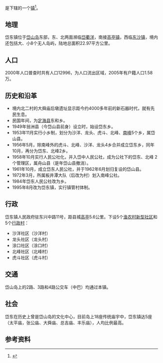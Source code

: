 {{中国乡级行政区|33/09/21/102/000}}

'''{{PAGENAMEBASE}}'''是{{PRC admin/fullname|33/09/21/102/000|3}}下辖的一个[[行政建制镇|镇]]<ref>{{PRC admin/ref sgc|{{PRC admin/parent|33/09/21/102/000}}}}</ref>。

==地理==
岱东镇位于[[岱山岛|岱山岛]]东部，东、北两面濒临[[岱衢洋|岱衢洋]]，南接[[高亭镇|高亭镇]]，西临[[东沙镇|东沙镇]]，境内还包括大、小8个无人岛屿，陆地总面积22.97平方公里。

==人口==
2000年人口普查时共有人口12996，为人口流出区域，2005年有户籍人口1.58万。

==历史和沿革==
*境内北二村的大舜庙后墩遗址显示距今约4000多年前的新石器时代，就有先民生息。
*民国年间，为[[定海县|定海县]]东和乡。
*1949年翁洲县（今岱山县前身）设立时，始设岱东乡。
*1953年11月实行小乡制，划分为沙洋、龙头、虎斗、北峰、[[南峰|南峰]]5个乡，属岱山县。
*1956年5月，除南峰外的虎斗、北峰、沙洋、龙头4乡合并成立岱东乡，同年10月，再分为岱东、北峰2乡。
*1958年10月实行人民公社化，并入岱中人民公社，成为公社下的岱东、北峰 2个管理区，属舟山县（是年岱山县撤消）。
*1961年10月，成立岱东人民公社，并于1962年6月划归复设的岱山县。
*1972年3月，所属板井潭大队（后改为村）划入南峰公社。
*1984年岱东人民公社改为乡。
*1995年8月改为岱东镇，实行镇管村体制。

==行政==
岱东镇人民政府驻东兴中路11号，距县城[[高亭|高亭]]5.6公里。下设5个[[渔农村新型社区|渔农村新型社区]]和5个[[行政村|行政村]]：
*沙洋社区（沙洋村）
*龙头社区（龙头村）
*涂口社区（涂口村）
*北峰社区（北峰村）
*虎斗社区（虎斗村）

==交通==
岱山岛上的2路、3路和4路公交车（中巴）均通过本镇。

==社会==
岱东在历史上曾是岱山岛的文化中心，目前岛上18座传统庙宇中，岱东镇达5座（太平庙，张公庙、大舜庙、总吉庙、丰乐庙），人均比例最高。

== 参考资料 ==
{{reflist}}

{{浙江行政区划小作品}}
{{PRC admin/navcat|33/09/21/102/000}}